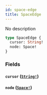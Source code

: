 ```yaml
---
id: space-edge
title: SpaceEdge
---
```


No description

```graphql
type SpaceEdge {
  cursor: String!
  node: Space!
}
```

### Fields

#### `cursor` ([`String!`](/docs/graphql/scalars/string))

#### `node` ([`Space!`](/docs/graphql/objects/space))
